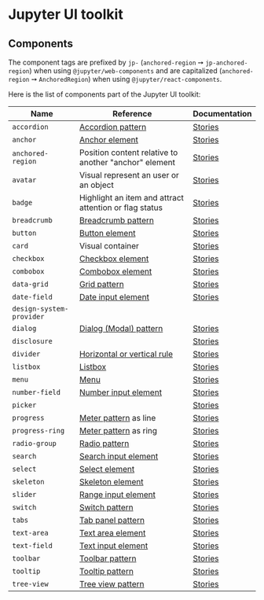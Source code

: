 # Jupyter UI toolkit

## Components

The component tags are prefixed by `jp-` (`anchored-region` ➙ `jp-anchored-region`)
when using `@jupyter/web-components` and are capitalized (`anchored-region` ➙ `AnchoredRegion`) when using `@jupyter/react-components`.

Here is the list of components part of the Jupyter UI toolkit:

| Name              | Reference                                                                                      | Documentation                                                     |
| ----------------- | ---------------------------------------------------------------------------------------------- | ----------------------------------------------------------------- |
| `accordion`       | [Accordion pattern](https://www.w3.org/WAI/ARIA/apg/patterns/accordion/)                       | [Stories](?path=/story/components-accordion--documentation)       |
| `anchor`          | [Anchor element](https://developer.mozilla.org/en-US/docs/Web/HTML/Element/a)                  | [Stories](?path=/story/components-anchor--documentation)          |
| `anchored-region` | Position content relative to another "anchor" element                                          | [Stories](?path=/story/components-anchored-region--documentation) |
| `avatar`          | Visual represent an user or an object                                                          | [Stories](?path=/story/components-avatar--documentation)          |
| `badge`           | Highlight an item and attract attention or flag status                                         | [Stories](?path=/story/components-badge--documentation)           |
| `breadcrumb`      | [Breadcrumb pattern](https://www.w3.org/WAI/ARIA/apg/patterns/breadcrumb/)                     | [Stories](?path=/story/components-breadcrumb--documentation)      |
| `button`          | [Button element](https://developer.mozilla.org/en-US/docs/Web/HTML/Element/button)             | [Stories](?path=/story/components-button--documentation)          |
| `card`            | Visual container                                                                               | [Stories](?path=/story/components-card--documentation)            |
| `checkbox`        | [Checkbox element](https://developer.mozilla.org/en-US/docs/Web/HTML/Element/Input/checkbox)   | [Stories](?path=/story/components-checkbox--documentation)        |
| `combobox`        | [Combobox element](https://www.w3.org/WAI/ARIA/apg/patterns/combobox/)                         | [Stories](?path=/story/components-combobox--documentation)        |
| `data-grid`       | [Grid pattern](https://www.w3.org/WAI/ARIA/apg/patterns/grid/)                                 | [Stories](?path=/story/components-data-grid--documentation)       |
| `date-field`      | [Date input element](https://developer.mozilla.org/en-US/docs/Web/HTML/Element/input/date)     | [Stories](?path=/story/components-date-field--documentation)      |
| `design-system-provider` | | |
| `dialog`          | [Dialog (Modal) pattern](https://www.w3.org/WAI/ARIA/apg/patterns/dialog-modal/)               | [Stories](?path=/story/components-dialog--documentation)          |
| `disclosure`      | | [Stories](?path=/story/components-disclosure--documentation)          |
| `divider`         | [Horizontal or vertical rule](https://developer.mozilla.org/en-US/docs/Web/HTML/Element/hr)    | [Stories](?path=/story/components-divider--documentation)         |
| `listbox`         | [Listbox](https://www.w3.org/WAI/ARIA/apg/patterns/listbox/)                                   | [Stories](?path=/story/components-listbox--documentation)         |
| `menu`            | [Menu](https://www.w3.org/WAI/ARIA/apg/patterns/menubar/)                                      | [Stories](?path=/story/components-menu--documentation)            |
| `number-field`    | [Number input element](https://developer.mozilla.org/en-US/docs/Web/HTML/Element/input/number) | [Stories](?path=/story/components-number-field--documentation)    |
| `picker`      | | [Stories](?path=/story/components-picker--documentation)          |
| `progress`        | [Meter pattern](https://www.w3.org/WAI/ARIA/apg/patterns/meter/) as line                       | [Stories](?path=/story/components-progress--documentation)        |
| `progress-ring`   | [Meter pattern](https://www.w3.org/WAI/ARIA/apg/patterns/meter/) as ring                       | [Stories](?path=/story/components-progress-ring--documentation)   |
| `radio-group`     | [Radio pattern](https://www.w3.org/WAI/ARIA/apg/patterns/radio/)                               | [Stories](?path=/story/components-radio-group--documentation)     |
| `search`          | [Search input element](https://developer.mozilla.org/en-US/docs/Web/HTML/Element/input/search) | [Stories](?path=/story/components-search--documentation)          |
| `select`          | [Select element](https://developer.mozilla.org/en-US/docs/Web/HTML/Element/select)             | [Stories](?path=/story/components-select--documentation)          |
| `skeleton`        | [Skeleton element](https://open-ui.org/components/skeleton.research/)                          | [Stories](?path=/story/components-skeleton--documentation)        |
| `slider`          | [Range input element](https://developer.mozilla.org/en-US/docs/Web/HTML/Element/input/range)   | [Stories](?path=/story/components-slider--documentation)          |
| `switch`          | [Switch pattern](https://www.w3.org/WAI/ARIA/apg/patterns/switch/)                             | [Stories](?path=/story/components-switch--documentation)          |
| `tabs`            | [Tab panel pattern](https://www.w3.org/WAI/ARIA/apg/patterns/tabs/)                            | [Stories](?path=/story/components-tabs--documentation)            |
| `text-area`       | [Text area element](https://developer.mozilla.org/en-US/docs/Web/HTML/Element/textarea)        | [Stories](?path=/story/components-text-area--documentation)       |
| `text-field`      | [Text input element](https://developer.mozilla.org/en-US/docs/Web/HTML/Element/input/text)     | [Stories](?path=/story/components-text-field--documentation)      |
| `toolbar`         | [Toolbar pattern](https://www.w3.org/WAI/ARIA/apg/patterns/toolbar/)                           | [Stories](?path=/story/components-toolbar--documentation)         |
| `tooltip`         | [Tooltip pattern](https://www.w3.org/WAI/ARIA/apg/patterns/tooltip/)                           | [Stories](?path=/story/components-tooltip--documentation)         |
| `tree-view`       | [Tree view pattern](https://www.w3.org/WAI/ARIA/apg/patterns/treeview/)                        | [Stories](?path=/story/components-tree-view--documentation)       |
